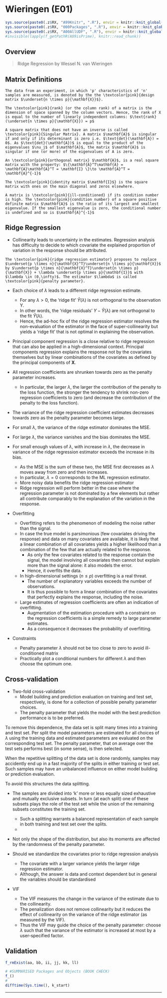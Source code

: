# Wieringen (E01) {#e01}

```r
sys.source(paste0(.z$RX, "A99Knitr", ".R"), envir = knitr::knit_global())
sys.source(paste0(.z$RX, "000Packages", ".R"), envir = knitr::knit_global())
sys.source(paste0(.z$RX, "A00AllUDF", ".R"), envir = knitr::knit_global())
#invisible(lapply(f_getPathR(A09isPrime), knitr::read_chunk))
```

## Overview

> Ridge Regression by Wessel N. van Wieringen

## Matrix Definitions

```definition
The data from an experiment, in which 'p' characteristics of 'n' samples are measured, is denoted by the the \textcolor{pink}{design matrix $\underset{n \times p}{\mathbf{X}}$}. 
```


```definition
The \textcolor{pink}{rank} (or the column rank) of a matrix is the dimension of space spanned by the column vectors. Hence, the rank of X is equal to the number of linearly independent columns: $\text{rank}(\underset{n \times p}{\mathbf{X}}) = p$
```


```definition
A square matrix that does not have an inverse is called \textcolor{pink}{Singular Matrix}. A matrix $\mathbf{A}$ is singular if and only if its determinant is zero i.e. $\text{det}(\mathbf{A}) = 0$. As $\text{det}(\mathbf{A})$ is equal to the product of the eigenvalues $\nu_j$ of $\mathbf{A}$, the matrix $\mathbf{A}$ is singular if one (or more) of the eigenvalues of A is zero. 
```


```definition
An \textcolor{pink}{orthogonal matrix} $\mathbf{A}$, is a real square matrix with the property: $\{\mathbf{A}^T\mathbf{A} = \mathbf{A}\mathbf{A}^T = \mathbf{I} \}\to \mathbf{A}^T = \mathbf{A}^{-1}$
```


```definition
The \textcolor{pink}{identity matrix $\mathbf{I}$} is the square matrix with ones on the main diagonal and zeros elsewhere. 
```


```definition
A matrix is \textcolor{pink}{ill-conditioned} if its condition number is high. The \textcolor{pink}{condition number} of a square positive definite matrix $\mathbf{A}$ is the ratio of its largest and smallest eigenvalue. If the smallest eigenvalue is zero, the conditional number is undefined and so is $\mathbf{A}^{-1}$
```



## Ridge Regression

- Collinearity leads to uncertainty in the estimates. Regression analysis has difficulty to decide to which covariate the explained proportion of variation in the response should be attributed.


```definition
The \textcolor{pink}{ridge regression estimator} proposes to replace $\underset{p \times n}{\mathbf{X}^T}\underset{n \times p}{\mathbf{X}}$ by $\underset{p \times n}{\mathbf{X}^T}\underset{n \times p}{\mathbf{X}} + \lambda \underset{p \times p}{\mathbf{I}}$ with $\lambda \in (0,\infty)$. The estimator $\lambda$ is called \textcolor{pink}{penalty parameter}. 
```

- Each choice of $\lambda$ leads to a different ridge regression estimate.
  - For any $\lambda > 0$, the 'ridge fit' $\hat{Y}(\lambda)$ is not orthogonal to the observation Y. 
  - In other words, the 'ridge residuals' $Y - \hat{Y}(\lambda)$ are not orthogonal to the fit $\hat{Y}(\lambda)$. 
  - Hence, the ad-hoc fix of the ridge regression estimator resolves the non-evaluation of the estimator in the face of super-collinearity but yields a 'ridge fit' that is not optimal in explaining the observation.


- Principal component regression is a close relative to ridge regression that can also be applied in a high-dimensional context. Principal components regression explains the response not by the covariates themselves but by linear combinations of the covariates as defined by the principal components of $\mathbf{X}$.


- All regression coefficients are shrunken towards zero as the penalty parameter increases. 
  -  In particular, the larger $\lambda$, the larger the contribution of the penalty to the loss function, the stronger the tendency to shrink non-zero regression coefficients to zero (and decrease the contribution of the penalty to the loss function).
- The variance of the ridge regression coefficient estimates decreases towards zero as the penalty parameter becomes large. 

- For small $\lambda$, the variance of the ridge estimator dominates the MSE. 
- For large $\lambda$, the variance vanishes and the bias dominates the MSE. 
- For small enough values of $\lambda$, with increase in $\lambda$, the decrease in variance of the ridge regression estimator exceeds the increase in its bias. 
  - As the MSE is the sum of these two, the MSE first decreases as $\lambda$ moves away from zero and then increases.
  - In particular, $\lambda = 0$ corresponds to the ML regression estimator.
  - More noisy data benefits the ridge regression estimator
  - Ridge regression will perform better in the case where the regression parameter is not dominated by a few elements but rather all contribute comparably to the explanation of the variation in the response.

- Overfitting
  - Overfitting refers to the phenomenon of modeling the noise rather than the signal. 
  - In case the true model is parsimonious (few covariates driving the response) and data on many covariates are available, it is likely that a linear combination of all covariates yields a higher likelihood than a combination of the few that are actually related to the response. 
    - As only the few covariates related to the response contain the signal, the model involving all covariates then cannot but explain more than the signal alone: it also models the error. 
    - Hence, it overfits the data. 
  - In high-dimensional settings $(n \leq p)$ overfitting is a real threat. 
    - The number of explanatory variables exceeds the number of observations. 
    - It is thus possible to form a linear combination of the covariates that perfectly explains the response, including the noise. 
  - Large estimates of regression coefficients are often an indication of overfitting. 
    - Augmentation of the estimation procedure with a constraint on the regression coefficients is a simple remedy to large parameter estimates. 
    - As a consequence it decreases the probability of overfitting.


- Constraints
  - Penalty parameter $\lambda$ should not be too close to zero to avoid ill-conditioned matrix
  - Practically plot a conditional numbers for different $\lambda$ and then choose the optimum one.

## Cross-validation

- Two-fold cross-validation
  - Model building and prediction evaluation on training and test set, respectively, is done for a collection of possible penalty parameter choices. 
  - The penalty parameter that yields the model with the best prediction performance is to be preferred. 

\textcolor{pink}{The thus obtained performance evaluation depends on the actual split of the data set.}

To remove this dependence, the data set is split many times into a training and test set. Per split the model parameters are estimated for all choices of $\lambda$ using the training data and estimated parameters are evaluated on the corresponding test set. The penalty parameter, that on average over the test sets performs best (in some sense), is then selected.

When the repetitive splitting of the data set is done randomly, samples may accidently end up in a fast majority of the splits in either training or test set. Such samples may have an unbalanced influence on either model building or prediction evaluation. 

To avoid this \textcolor{pink}{k-fold cross-validation} structures the data splitting. 

- The samples are divided into 'k' more or less equally sized exhaustive and mutually exclusive subsets. In turn (at each split) one of these subsets plays the role of the test set while the union of the remaining subsets constitutes the training set. 
  - Such a splitting warrants a balanced representation of each sample in both training and test set over the splits. 
  - \textcolor{pink}{Still the division into the k subsets involves a degree of randomness.}

- Not only the shape of the distribution, but also its moments are affected by the randomness of the penalty parameter. 

- Should we standardize the covariates prior to ridge regression analysis
  - The covariate with a larger variance yields the larger ridge regression estimator.
  - Although, the answer is data and context dependent but in general the variables should be standardised

- VIF
  - The VIF measures the change in the variance of the estimate due to the collinearity. 
  - The penalization does not remove collinearity but it reduces the effect of collinearity on the variance of the ridge estimator (as measured by the VIF). 
  - Thus the VIF may guide the choice of the penalty parameter: choose $\lambda$ such that the variance of the estimator is increased at most by a user-specified factor.


## Validation {.unlisted .unnumbered .tabset .tabset-fade}

```r
f_rmExist(aa, bb, ii, jj, kk, ll)
```

```r
# #SUMMARISED Packages and Objects (BOOK CHECK)
f_()
#
difftime(Sys.time(), k_start)
```

****
